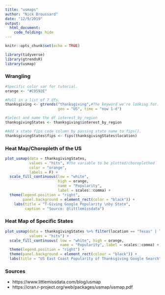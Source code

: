 ```yaml
---
title: "usmaps"
author: "Nick Broussard"
date: "12/9/2019"
output: 
  html_document:
    code_folding: hide
---
```


```r
knitr::opts_chunk$set(echo = TRUE)

library(tidyverse)
library(gtrendsR)
library(usmap)
``` 

### Wrangling
```r
#Specific color var for tutorial.
orange <- "#C9592E" 

#Pull in a list of 7 dfs.
thanksgiving <- gtrends("thanksgiving",#The keyword we're looking for. We can literally ask for anything that people may type into google.  
                        geo = "US", time = "now 1-d")

#Select and name the df interest_by_region
thanksgivingStates <- thanksgiving$interest_by_region

#Add a state fips code column by passing state name to fips().
thanksgivingStates$fips <- fips(thanksgivingStates$location)
```

### Heat Map/Choropleth of the US
```r
plot_usmap(data = thanksgivingStates,
           values = "hits", #The variable to be plotted/choroplethed
           color = "orange",
           labels = F) +
  scale_fill_continuous(low = "white",
                        high = orange,
                        name = "Popularity",
                        label = scales::comma) +
  theme(legend.position = "right",
        panel.background = element_rect(color = "black")) +
    labs(title = "T-Giving Google Popularity \nby State",
         caption = "Source: @littlemissdata")
```

### Heat Map of Specific States
```r
plot_usmap(data = thanksgivingStates %>% filter(location == "Texas" | location == "Oklahoma" | location == "New Mexico"), 
           values = "hits") +
  scale_fill_continuous( low = "white", high = orange, 
                         name = "Popularity", label = scales::comma) + 
  theme(legend.position = "right") + 
  theme(panel.background = element_rect(colour = "black")) + 
  labs(title = "US East Coast Popularity of Thanksgiving Google Search", caption = "Source: @littlemissdata")
```


### Sources
* https://www.littlemissdata.com/blog/usmap
* https://cran.r-project.org/web/packages/usmap/usmap.pdf